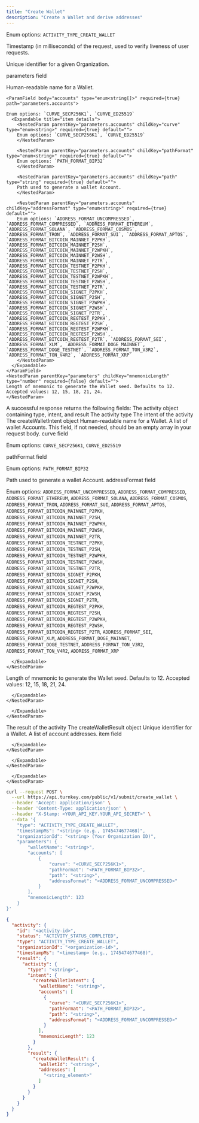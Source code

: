 ```yaml
---
title: "Create Wallet"
description: "Create a Wallet and derive addresses"
---
```



<EndpointPath type="submit" path="create_wallet" />

<Authorizations />

<H3Bordered text="Body" />

<ParamField body="type" type="enum<string>" required={true}>

Enum options: `ACTIVITY_TYPE_CREATE_WALLET`
</ParamField>

<ParamField body="timestampMs" type="string" required={true}>

Timestamp (in milliseconds) of the request, used to verify liveness of user requests.
</ParamField>

<ParamField body="organizationId" type="string" required={true}>

Unique identifier for a given Organization.
</ParamField>

<ParamField body="parameters" type="object" required={true} path="parameters">
  <p>parameters field</p>
  <Expandable title="details">
    <NestedParam parentKey="parameters" childKey="walletName" type="string" required={true} default="">
    Human-readable name for a Wallet.
    </NestedParam>
    
    <ParamField body="accounts" type="enum<string[]>" required={true} path="parameters.accounts">
      
    Enum options: `CURVE_SECP256K1`, `CURVE_ED25519`
      <Expandable title="item details">
        <NestedParam parentKey="parameters.accounts" childKey="curve" type="enum<string>" required={true} default="">
        Enum options: `CURVE_SECP256K1`, `CURVE_ED25519`
        </NestedParam>
        
        <NestedParam parentKey="parameters.accounts" childKey="pathFormat" type="enum<string>" required={true} default="">
        Enum options: `PATH_FORMAT_BIP32`
        </NestedParam>
        
        <NestedParam parentKey="parameters.accounts" childKey="path" type="string" required={true} default="">
        Path used to generate a wallet Account.
        </NestedParam>
        
        <NestedParam parentKey="parameters.accounts" childKey="addressFormat" type="enum<string>" required={true} default="">
        Enum options: `ADDRESS_FORMAT_UNCOMPRESSED`, `ADDRESS_FORMAT_COMPRESSED`, `ADDRESS_FORMAT_ETHEREUM`, `ADDRESS_FORMAT_SOLANA`, `ADDRESS_FORMAT_COSMOS`, `ADDRESS_FORMAT_TRON`, `ADDRESS_FORMAT_SUI`, `ADDRESS_FORMAT_APTOS`, `ADDRESS_FORMAT_BITCOIN_MAINNET_P2PKH`, `ADDRESS_FORMAT_BITCOIN_MAINNET_P2SH`, `ADDRESS_FORMAT_BITCOIN_MAINNET_P2WPKH`, `ADDRESS_FORMAT_BITCOIN_MAINNET_P2WSH`, `ADDRESS_FORMAT_BITCOIN_MAINNET_P2TR`, `ADDRESS_FORMAT_BITCOIN_TESTNET_P2PKH`, `ADDRESS_FORMAT_BITCOIN_TESTNET_P2SH`, `ADDRESS_FORMAT_BITCOIN_TESTNET_P2WPKH`, `ADDRESS_FORMAT_BITCOIN_TESTNET_P2WSH`, `ADDRESS_FORMAT_BITCOIN_TESTNET_P2TR`, `ADDRESS_FORMAT_BITCOIN_SIGNET_P2PKH`, `ADDRESS_FORMAT_BITCOIN_SIGNET_P2SH`, `ADDRESS_FORMAT_BITCOIN_SIGNET_P2WPKH`, `ADDRESS_FORMAT_BITCOIN_SIGNET_P2WSH`, `ADDRESS_FORMAT_BITCOIN_SIGNET_P2TR`, `ADDRESS_FORMAT_BITCOIN_REGTEST_P2PKH`, `ADDRESS_FORMAT_BITCOIN_REGTEST_P2SH`, `ADDRESS_FORMAT_BITCOIN_REGTEST_P2WPKH`, `ADDRESS_FORMAT_BITCOIN_REGTEST_P2WSH`, `ADDRESS_FORMAT_BITCOIN_REGTEST_P2TR`, `ADDRESS_FORMAT_SEI`, `ADDRESS_FORMAT_XLM`, `ADDRESS_FORMAT_DOGE_MAINNET`, `ADDRESS_FORMAT_DOGE_TESTNET`, `ADDRESS_FORMAT_TON_V3R2`, `ADDRESS_FORMAT_TON_V4R2`, `ADDRESS_FORMAT_XRP`
        </NestedParam>
      </Expandable>
    </ParamField>
    <NestedParam parentKey="parameters" childKey="mnemonicLength" type="number" required={false} default="">
    Length of mnemonic to generate the Wallet seed. Defaults to 12. Accepted values: 12, 15, 18, 21, 24.
    </NestedParam>
  </Expandable>
</ParamField>

<H3Bordered text="Response" />
A successful response returns the following fields:

<ResponseField name="activity" type="object" required={true}>
  The activity object containing type, intent, and result
  <Expandable title="activity details">
    <NestedParam parentKey="activity" childKey="type" type="string" required={true}>
The activity type
</NestedParam>
<NestedParam parentKey="activity" childKey="intent" type="object" required={true}>
      The intent of the activity
      <Expandable title="intent details">
        <NestedParam parentKey="activity.intent" childKey="createWalletIntent" type="object" required={true}>
      The createWalletIntent object
      <Expandable title="createWalletIntent details">
        <NestedParam parentKey="activity.intent.createWalletIntent" childKey="walletName" type="string" required={true}>
Human-readable name for a Wallet.
</NestedParam>
<NestedParam parentKey="activity.intent.createWalletIntent" childKey="accounts" type="array" required={true}>
      A list of wallet Accounts. This field, if not needed, should be an empty array in your request body.
      <Expandable title="accounts details">
        <NestedParam parentKey="activity.intent.createWalletIntent.accounts" childKey="curve" type="enum" required={true}>
curve field
  
Enum options: `CURVE_SECP256K1`, `CURVE_ED25519`

</NestedParam>
<NestedParam parentKey="activity.intent.createWalletIntent.accounts" childKey="pathFormat" type="enum" required={true}>
pathFormat field
  
Enum options: `PATH_FORMAT_BIP32`

</NestedParam>
<NestedParam parentKey="activity.intent.createWalletIntent.accounts" childKey="path" type="string" required={true}>
Path used to generate a wallet Account.
</NestedParam>
<NestedParam parentKey="activity.intent.createWalletIntent.accounts" childKey="addressFormat" type="enum" required={true}>
addressFormat field
  
Enum options: `ADDRESS_FORMAT_UNCOMPRESSED`, `ADDRESS_FORMAT_COMPRESSED`, `ADDRESS_FORMAT_ETHEREUM`, `ADDRESS_FORMAT_SOLANA`, `ADDRESS_FORMAT_COSMOS`, `ADDRESS_FORMAT_TRON`, `ADDRESS_FORMAT_SUI`, `ADDRESS_FORMAT_APTOS`, `ADDRESS_FORMAT_BITCOIN_MAINNET_P2PKH`, `ADDRESS_FORMAT_BITCOIN_MAINNET_P2SH`, `ADDRESS_FORMAT_BITCOIN_MAINNET_P2WPKH`, `ADDRESS_FORMAT_BITCOIN_MAINNET_P2WSH`, `ADDRESS_FORMAT_BITCOIN_MAINNET_P2TR`, `ADDRESS_FORMAT_BITCOIN_TESTNET_P2PKH`, `ADDRESS_FORMAT_BITCOIN_TESTNET_P2SH`, `ADDRESS_FORMAT_BITCOIN_TESTNET_P2WPKH`, `ADDRESS_FORMAT_BITCOIN_TESTNET_P2WSH`, `ADDRESS_FORMAT_BITCOIN_TESTNET_P2TR`, `ADDRESS_FORMAT_BITCOIN_SIGNET_P2PKH`, `ADDRESS_FORMAT_BITCOIN_SIGNET_P2SH`, `ADDRESS_FORMAT_BITCOIN_SIGNET_P2WPKH`, `ADDRESS_FORMAT_BITCOIN_SIGNET_P2WSH`, `ADDRESS_FORMAT_BITCOIN_SIGNET_P2TR`, `ADDRESS_FORMAT_BITCOIN_REGTEST_P2PKH`, `ADDRESS_FORMAT_BITCOIN_REGTEST_P2SH`, `ADDRESS_FORMAT_BITCOIN_REGTEST_P2WPKH`, `ADDRESS_FORMAT_BITCOIN_REGTEST_P2WSH`, `ADDRESS_FORMAT_BITCOIN_REGTEST_P2TR`, `ADDRESS_FORMAT_SEI`, `ADDRESS_FORMAT_XLM`, `ADDRESS_FORMAT_DOGE_MAINNET`, `ADDRESS_FORMAT_DOGE_TESTNET`, `ADDRESS_FORMAT_TON_V3R2`, `ADDRESS_FORMAT_TON_V4R2`, `ADDRESS_FORMAT_XRP`

</NestedParam>

      </Expandable>
    </NestedParam>
<NestedParam parentKey="activity.intent.createWalletIntent" childKey="mnemonicLength" type="number" required={false}>
Length of mnemonic to generate the Wallet seed. Defaults to 12. Accepted values: 12, 15, 18, 21, 24.
</NestedParam>

      </Expandable>
    </NestedParam>

      </Expandable>
    </NestedParam>
<NestedParam parentKey="activity" childKey="result" type="object" required={true}>
      The result of the activity
      <Expandable title="result details">
        <NestedParam parentKey="activity.result" childKey="createWalletResult" type="object" required={true}>
      The createWalletResult object
      <Expandable title="createWalletResult details">
        <NestedParam parentKey="activity.result.createWalletResult" childKey="walletId" type="string" required={true}>
Unique identifier for a Wallet.
</NestedParam>
<NestedParam parentKey="activity.result.createWalletResult" childKey="addresses" type="array" required={true}>
      A list of account addresses.
      <Expandable title="addresses details">
        <NestedParam parentKey="activity.result.createWalletResult.addresses" childKey="item" type="string" required={true}>
item field
</NestedParam>

      </Expandable>
    </NestedParam>

      </Expandable>
    </NestedParam>

      </Expandable>
    </NestedParam>

  </Expandable>
</ResponseField>

<RequestExample>

```bash cURL
curl --request POST \
  --url https://api.turnkey.com/public/v1/submit/create_wallet \
  --header 'Accept: application/json' \
  --header 'Content-Type: application/json' \
  --header "X-Stamp: <YOUR_API_KEY.YOUR_API_SECRET>" \
  --data '{
    "type": "ACTIVITY_TYPE_CREATE_WALLET",
    "timestampMs": "<string> (e.g., 1745474677468)",
    "organizationId": "<string> (Your Organization ID)",
    "parameters": {
        "walletName": "<string>",
        "accounts": [
            {
                "curve": "<CURVE_SECP256K1>",
                "pathFormat": "<PATH_FORMAT_BIP32>",
                "path": "<string>",
                "addressFormat": "<ADDRESS_FORMAT_UNCOMPRESSED>"
            }
        ],
        "mnemonicLength": 123
    }
}'
```

</RequestExample>

<ResponseExample>

```json 200
{
  "activity": {
    "id": "<activity-id>",
    "status": "ACTIVITY_STATUS_COMPLETED",
    "type": "ACTIVITY_TYPE_CREATE_WALLET",
    "organizationId": "<organization-id>",
    "timestampMs": "<timestamp> (e.g., 1745474677468)",
    "result": {
      "activity": {
        "type": "<string>",
        "intent": {
          "createWalletIntent": {
            "walletName": "<string>",
            "accounts": [
              {
                "curve": "<CURVE_SECP256K1>",
                "pathFormat": "<PATH_FORMAT_BIP32>",
                "path": "<string>",
                "addressFormat": "<ADDRESS_FORMAT_UNCOMPRESSED>"
              }
            ],
            "mnemonicLength": 123
          }
        },
        "result": {
          "createWalletResult": {
            "walletId": "<string>",
            "addresses": [
              "<string_element>"
            ]
          }
        }
      }
    }
  }
}
```

</ResponseExample>

